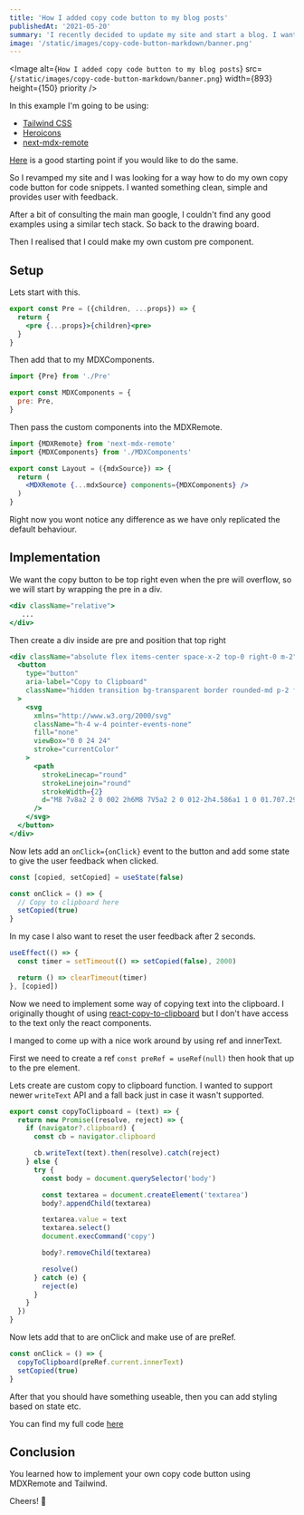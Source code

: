```yaml
---
title: 'How I added copy code button to my blog posts'
publishedAt: '2021-05-20'
summary: 'I recently decided to update my site and start a blog. I wanted a nice way of copying code snippets and this is what I came up with.'
image: '/static/images/copy-code-button-markdown/banner.png'
---
```


<Image
  alt={`How I added copy code button to my blog posts`}
  src={`/static/images/copy-code-button-markdown/banner.png`}
  width={893}
  height={150}
  priority
/>

In this example I'm going to be using:

- [Tailwind CSS](https://tailwindcss.com/) 
- [Heroicons](https://heroicons.com/)
- [next-mdx-remote](https://github.com/hashicorp/next-mdx-remote)

[Here](https://github.com/vercel/next.js/tree/canary/examples/with-mdx-remote) is a good starting point if you would like to do the same.

So I revamped my site and I was looking for a way how to do my own copy code button for code snippets. I wanted something clean, simple and provides user with feedback.

After a bit of consulting the main man google, I couldn't find any good examples using a similar tech stack. So back to the drawing board.

Then I realised that I could make my own custom pre component.

## Setup

Lets start with this.

```jsx:Pre.jsx
export const Pre = ({children, ...props}) => {
  return {
    <pre {...props}>{children}<pre>
  }
}
```

Then add that to my MDXComponents.

```jsx:MDXComponents.jsx
import {Pre} from './Pre'

export const MDXComponents = {
  pre: Pre,
}
```

Then pass the custom components into the MDXRemote.

```jsx:Layout.jsx
import {MDXRemote} from 'next-mdx-remote'
import {MDXComponents} from './MDXComponents' 

export const Layout = ({mdxSource}) => {
  return (
    <MDXRemote {...mdxSource} components={MDXComponents} />
  )
}
```

Right now you wont notice any difference as we have only replicated the default behaviour.

## Implementation

We want the copy button to be top right even when the pre will overflow, so we will start by wrapping the pre in a div.

```jsx:Pre.jsx
<div className="relative">
   ...
</div>
```
Then create a div inside are pre and position that top right

```jsx:Pre.jsx
<div className="absolute flex items-center space-x-2 top-0 right-0 m-2">
  <button
    type="button"
    aria-label="Copy to Clipboard"
    className="hidden transition bg-transparent border rounded-md p-2 focus:outline-none fade-in group-hover:flex"
  >
    <svg
      xmlns="http://www.w3.org/2000/svg"
      className="h-4 w-4 pointer-events-none"
      fill="none"
      viewBox="0 0 24 24"
      stroke="currentColor"
    >
      <path
        strokeLinecap="round"
        strokeLinejoin="round"
        strokeWidth={2}
        d="M8 7v8a2 2 0 002 2h6M8 7V5a2 2 0 012-2h4.586a1 1 0 01.707.293l4.414 4.414a1 1 0 01.293.707V15a2 2 0 01-2 2h-2M8 7H6a2 2 0 00-2 2v10a2 2 0 002 2h8a2 2 0 002-2v-2"
      />
    </svg>
  </button>
</div>
```

Now lets add an `onClick={onClick}` event to the button and add some state to give the user feedback when clicked.

```jsx:Pre.jsx
const [copied, setCopied] = useState(false)

const onClick = () => {
  // Copy to clipboard here
  setCopied(true)
}
```

In my case I also want to reset the user feedback after 2 seconds.

```jsx:Pre.jsx
useEffect(() => {
  const timer = setTimeout(() => setCopied(false), 2000)

  return () => clearTimeout(timer)
}, [copied])
```

Now we need to implement some way of copying text into the clipboard. I originally thought of using [react-copy-to-clipboard](https://github.com/nkbt/react-copy-to-clipboard) but I don't have access to the text only the react components.

I manged to come up with a nice work around by using ref and innerText. 

First we need to create a ref `const preRef = useRef(null)` then hook that up to the pre element.

Lets create are custom copy to clipboard function. I wanted to support newer `writeText` API and a fall back just in case it wasn't supported.

```tsx:copyToClipboard.ts
export const copyToClipboard = (text) => {
  return new Promise((resolve, reject) => {
    if (navigator?.clipboard) {
      const cb = navigator.clipboard

      cb.writeText(text).then(resolve).catch(reject)
    } else {
      try {
        const body = document.querySelector('body')

        const textarea = document.createElement('textarea')
        body?.appendChild(textarea)

        textarea.value = text
        textarea.select()
        document.execCommand('copy')

        body?.removeChild(textarea)

        resolve()
      } catch (e) {
        reject(e)
      }
    }
  })
}
```

Now lets add that to are onClick and make use of are preRef.

```jsx:Pre.jsx
const onClick = () => {
  copyToClipboard(preRef.current.innerText)
  setCopied(true)
}
```

After that you should have something useable, then you can add styling based on state etc.

You can find my full code [here](https://github.com/PhilStainer/philstainer.io/blob/main/components/Pre.tsx)

## Conclusion

You learned how to implement your own copy code button using MDXRemote and Tailwind.

Cheers! 👋
